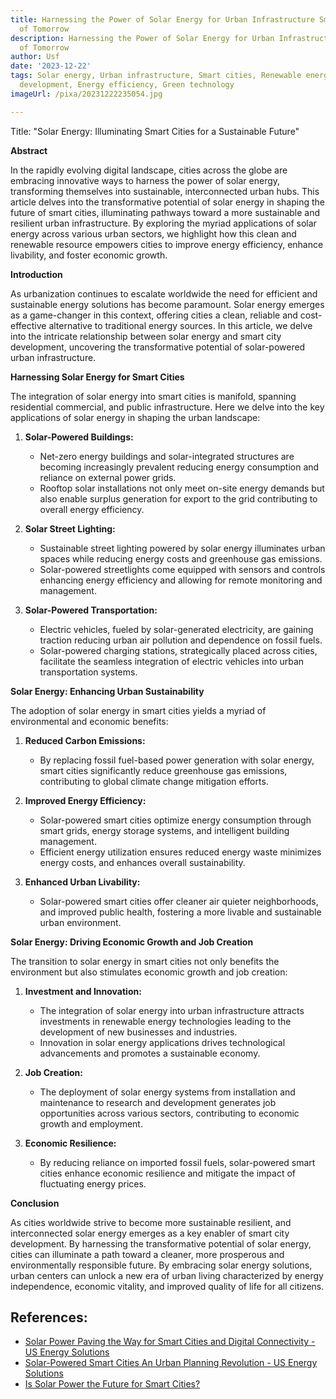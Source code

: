 ```yaml
---
title: Harnessing the Power of Solar Energy for Urban Infrastructure Smart Cities
  of Tomorrow
description: Harnessing the Power of Solar Energy for Urban Infrastructure Smart Cities
  of Tomorrow
author: Usf
date: '2023-12-22'
tags: Solar energy, Urban infrastructure, Smart cities, Renewable energy, Sustainable
  development, Energy efficiency, Green technology
imageUrl: /pixa/20231222235054.jpg

---
```

Title: "Solar Energy: Illuminating Smart Cities for a Sustainable Future"

**Abstract**

In the rapidly evolving digital landscape, cities across the globe are  embracing innovative ways to harness the power of solar energy,  transforming themselves into sustainable, interconnected urban hubs. This article delves into the transformative potential of solar energy in shaping the future of smart cities, illuminating pathways  toward  a more sustainable and resilient  urban infrastructure. By exploring the myriad applications of  solar energy across  various  urban sectors, we highlight how this clean and renewable resource empowers cities to improve energy efficiency, enhance livability,  and foster economic  growth.

**Introduction**

As urbanization continues to escalate worldwide the need for efficient and sustainable  energy solutions has become  paramount. Solar  energy emerges as a game-changer in this context, offering cities a clean,  reliable and cost-effective alternative to traditional energy sources. In this article, we delve into the intricate relationship between solar energy and smart city development, uncovering the transformative potential of solar-powered urban infrastructure.

**Harnessing Solar Energy for Smart Cities**

The integration of solar energy into smart cities is manifold, spanning residential commercial, and public infrastructure. Here we delve into the key applications of solar energy in  shaping the urban landscape:

1. **Solar-Powered Buildings:**
   - Net-zero energy buildings and solar-integrated structures are  becoming increasingly prevalent reducing energy consumption  and reliance  on external power grids.
   - Rooftop solar installations not only meet on-site energy demands but also enable surplus generation for export to the grid contributing to overall energy efficiency.

2. **Solar Street Lighting:**
   - Sustainable street lighting powered by solar energy illuminates urban spaces while reducing energy costs and greenhouse gas  emissions.
   - Solar-powered streetlights come equipped with sensors and controls enhancing  energy efficiency and allowing  for remote  monitoring  and  management.

3. **Solar-Powered  Transportation:**
   - Electric vehicles, fueled by solar-generated electricity, are gaining traction reducing urban air pollution and  dependence on fossil fuels.
   - Solar-powered charging  stations, strategically placed across cities, facilitate the  seamless integration  of electric vehicles into urban transportation systems.

**Solar Energy: Enhancing Urban Sustainability**

The adoption of solar energy in smart cities yields a myriad of  environmental and economic benefits:

1. **Reduced Carbon Emissions:**
    - By replacing fossil  fuel-based power generation with solar energy, smart  cities significantly reduce greenhouse gas emissions, contributing to global climate change mitigation efforts.

2. **Improved  Energy Efficiency:**
   - Solar-powered smart cities optimize energy consumption through smart grids, energy storage systems, and intelligent building management.
   - Efficient energy utilization ensures reduced energy waste minimizes energy costs,  and enhances overall sustainability.

3. **Enhanced Urban Livability:**
   - Solar-powered smart cities offer cleaner air quieter neighborhoods,  and improved public health, fostering a more livable  and sustainable urban environment.

**Solar Energy: Driving Economic Growth and Job Creation**

The transition to solar energy in smart cities not only benefits the environment but  also stimulates economic growth and job creation:

1. **Investment and Innovation:**
   - The integration of solar  energy into urban  infrastructure attracts investments in renewable energy technologies leading to  the development of new businesses and industries.
   -  Innovation  in solar  energy  applications drives technological advancements and promotes a sustainable economy.

2. **Job Creation:**
   - The deployment of solar energy systems from installation  and maintenance to research and development generates job opportunities across various sectors, contributing to economic growth and employment.

3. **Economic Resilience:**
   - By reducing reliance on imported fossil fuels, solar-powered smart cities enhance economic resilience and  mitigate  the impact of fluctuating energy prices.

**Conclusion**

As cities  worldwide  strive to become more  sustainable resilient,  and interconnected solar energy emerges as a key enabler of smart  city development.  By harnessing the  transformative potential  of solar energy,  cities can illuminate a path toward a cleaner, more prosperous and environmentally responsible  future.  By embracing solar energy  solutions,  urban centers can  unlock a new era  of urban living characterized by energy  independence, economic vitality, and improved quality of life for all citizens.

## References:
- [Solar Power Paving the Way for Smart Cities and Digital Connectivity - US Energy Solutions](https://energy5.com/solar-power-paving-the-way-for-smart-cities-and-digital-connectivity)
- [Solar-Powered Smart Cities An Urban Planning Revolution - US Energy Solutions](https://energy5.com/solar-powered-smart-cities-an-urban-planning-revolution)
- [Is Solar Power the Future for Smart Cities?](https://www.smartcitiesdive.com/ex/sustainablecitiescollective/solar-power-future-smart-cities/1251843/)
